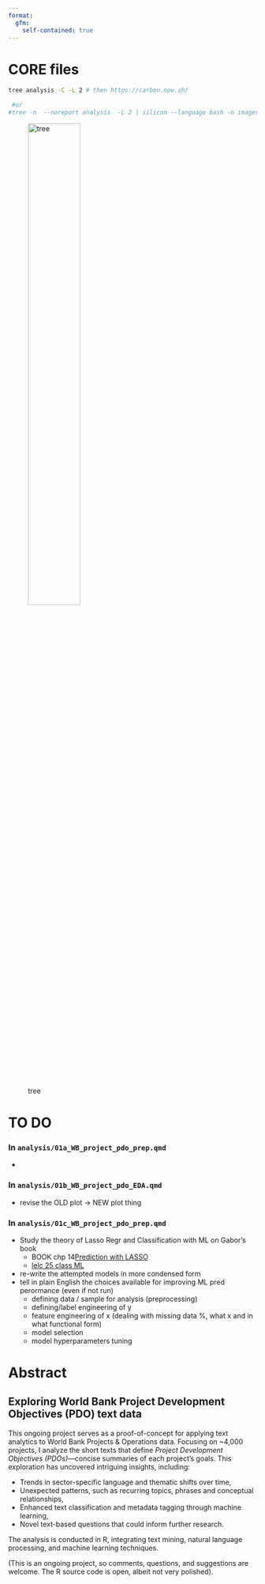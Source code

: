 ```yaml
---
format:
  gfm:
    self-contained: true
---    
```


<!-- README.md is generated from README.qmd. Please edit that file -->


# CORE files 

```bash
tree analysis -C -L 2 # then https://carbon.now.sh/
 
 #or 
#tree -n  --noreport analysis  -L 2 | silicon --language bash -o images/tree.png

```
![tree](images/tree.png){width=50%}


# TO DO

### In `analysis/01a_WB_project_pdo_prep.qmd`

+ 

### In `analysis/01b_WB_project_pdo_EDA.qmd`
   - revise the OLD plot -> NEW plot thing

### In `analysis/01c_WB_project_pdo_prep.qmd`

+  Study the theory of Lasso Regr and Classification with ML on Gabor's book
   + BOOK chp 14[Prediction with LASSO](https://github.com/gabors-data-analysis/da-coding-rstats/tree/main/lecture22-lasso)
   + [lelc 25 class ML](https://github.com/gabors-data-analysis/da-coding-rstats/tree/main/lecture25-classification-wML)
+ re-write the attempted models in more condensed form
+ tell in plain English the choices available for improving ML pred perormance (even if not run)
   + defining data / sample for analysis (preprocessing)
   + defining/label engineering of  y
   + feature engineering of x (dealing with missing data %, what x and in what functional form)
   + model selection
   + model hyperparameters tuning 


<!-- 
# + mandare a 
#    + tipo di Data ninja
#    + tipo Vincenzo
#    + gianni  
#    + michele MD a DC 
-->
   


# Abstract 

## Exploring World Bank Project Development Objectives (PDO) text data
This ongoing project serves as a proof-of-concept for applying text analytics to World Bank Projects & Operations data. Focusing on ~4,000 projects, I analyze the short texts that define *Project Development Objectives (PDOs)*—concise summaries of each project's goals. This exploration has uncovered intriguing insights, including:  

- Trends in sector-specific language and thematic shifts over time,  
- Unexpected patterns, such as recurring topics, phrases and conceptual relationships,  
- Enhanced text classification and metadata tagging through machine learning,  
- Novel text-based questions that could inform further research.  

The analysis is conducted in R, integrating text mining, natural language processing, and machine learning techniques.  

(This is an ongoing project, so comments, questions, and suggestions are welcome. The R source code is open, albeit not very polished). 

